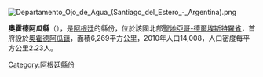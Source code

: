 [[Image:Departamento_Ojo_de_Agua_(Santiago_del_Estero_-_Argentina).png|right]]
{{Coord|29|29|57|S|63|41|42|W|display=title}}

'''奧霍德阿瓜縣'''（{{lang-es|Departamento Ojo de Agua}}），是[[阿根廷|阿根廷]]的縣份，位於該國北部[[聖地亞哥-德爾埃斯特羅省|聖地亞哥-德爾埃斯特羅省]]，首府設於[[奧霍德阿瓜鎮|奧霍德阿瓜鎮]]，面積6,269平方公里，2010年人口14,008，人口密度每平方公里2.23人。

{{Argentina-geo-stub}}
[[Category:阿根廷縣份|Category:阿根廷縣份]]